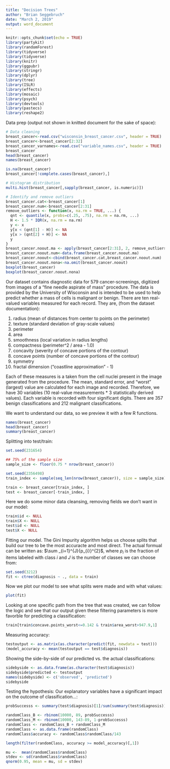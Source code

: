 ```yaml
---
title: "Decision Trees"
author: "Brian Seggebruch"
date: "March 2, 2019"
output: word_document
---
```


```r
knitr::opts_chunk$set(echo = TRUE)
library(partykit)
library(randomForest)
library(tidyverse)
library(tidyverse)
library(knitr)
library(ggpubr)
library(stringr)
library(dplyr)
library(tree)
library(ISLR)
library(effects)
library(mosaic)
library(psych)
library(devtools)
library(pastecs)
library(reshape2)
```


Data prep (output not shown in knitted document for the sake of space):
```r
# Data cleaning
breast_cancer<-read.csv("wisconsin_breast_cancer.csv", header = TRUE)
breast_cancer<-breast_cancer[2:32]
breast_cancer_varnames<-read.csv("variable_names.csv", header = TRUE)
breast_cancer
head(breast_cancer)
names(breast_cancer)

is.na(breast_cancer)
breast_cancer[!complete.cases(breast_cancer),]

# Histogram distribution
multi.hist(breast_cancer[,sapply(breast_cancer, is.numeric)])

# Identify and remove outliers
breast_cancer.cat<-breast_cancer[1]
breast_cancer.num<-breast_cancer[2:31]
remove_outliers <- function(x, na.rm = TRUE, ...) {
  qnt <- quantile(x, probs=c(.25, .75), na.rm = na.rm, ...)
  H <- 1.5 * IQR(x, na.rm = na.rm)
  y <- x
  y[x < (qnt[1] - H)] <- NA
  y[x > (qnt[2] + H)] <- NA
  y
}
breast_cancer.noout.ma <- apply(breast_cancer[2:31], 2, remove_outliers)
breast_cancer.noout.num<-data.frame(breast_cancer.noout.ma)
breast_cancer.noout<-cbind(breast_cancer.cat,breast_cancer.noout.num)
breast_cancer.noout.nona<-na.omit(breast_cancer.noout)
boxplot(breast_cancer)
boxplot(breast_cancer.noout.nona)
```



Our dataset contains diagnostic data for 579 cancer-screenings, digitized from images of a "fine needle aspirate of mass" procedure. The data is provided by the University of Wisconsin and is intended to be used to help predict whether a mass of cells is malignant or benign. There are ten real-valued variables measured for each record. They are, (from the dataset documentation):

1) radius (mean of distances from center to points on the perimeter) 
2) texture (standard deviation of gray-scale values) 
3) perimeter 
4) area 
5) smoothness (local variation in radius lengths) 
6) compactness (perimeter^2 / area - 1.0) 
7) concavity (severity of concave portions of the contour) 
8) concave points (number of concave portions of the contour) 
9) symmetry
10) fractal dimension ("coastline approximation" - 1) 

Each of these measures is a taken from the cell nuclei present in the image generated from the procedure. The mean, standard error, and "worst" (largest) value are calculated for each image and recorded. Therefore, we have 30 variables (10 real-value measurements * 3 statistically derived values). Each variable is recorded with four significant digits. There are 357 benign classifications and 212 malignant classifications.


We want to understand our data, so we preview it with a few R functions.
```r
names(breast_cancer)
head(breast_cancer)
summary(breast_cancer)
```


Splitting into test/train:
```r
set.seed(231654)

## 75% of the sample size
sample_size <- floor(0.75 * nrow(breast_cancer))

set.seed(2356498)
train_index <- sample(seq_len(nrow(breast_cancer)), size = sample_size)

train <- breast_cancer[train_index, ]
test <- breast_cancer[-train_index, ]
```


Here we do some minor data cleansing, removing fields we don't want in our model:
```r
train$id <- NULL
train$X <- NULL
test$id <- NULL
test$X <- NULL
```


Fitting our model. The Gini Impurity algorithm helps us choose splits that build our tree to be the most accuracte and most direct. The actual formual can be written as: $\sum _{i=1}^{J}{p_{i}}^{2}$, where $p_{i}$ is the fraction of items labeled with class $i$ and $J$ is the number of classes we can choose from:
```r
set.seed(3212)
fit <- ctree(diagnosis ~ ., data = train)
```

Now we plot our model to see what splits were made and with what values:
```r
plot(fit)
```

Looking at one specific path from the tree that was created, we can follow the logic and see that our output given these filtering parameters is more favorble for predicting a classification:
```r
train[train$concave.points_worst<=0.142 & train$area_worst>947.9,1]
```

Measuring accuracy:
```r
testoutput <- as.matrix(as.character(predict(fit, newdata = test)))
(model_accuracy <- mean(testoutput == test$diagnosis))
```

Showing the side-by-side of our predicted vs. the actual classifications:
```r
sidebyside <- as.data.frame(as.character(test$diagnosis))
sidebyside$predicted <- testoutput
names(sidebyside) <- c('observed', 'predicted')
sidebyside
```

Testing the hypothesis: Our explanatory variables have a significant impact on the outcome of classification...:
```r
probSuccesss <- summary(test$diagnosis)[1]/sum(summary(test$diagnosis))

randomClass_B <- rbinom(10000, 89, probSuccesss)
randomClass_M <- rbinom(10000, 143-89, 1-probSuccesss)
randomClass <- randomClass_B + randomClass_M
randomClass <- as.data.frame(randomClass)
randomClass$accuracy <- randomClass$randomClass/143

length(filter(randomClass, accuracy >= model_accuracy)[,1])

mu <-  mean(randomClass$randomClass)
stdev <- sd(randomClass$randomClass)
qnorm(0.95, mean = mu, sd = stdev)
```

